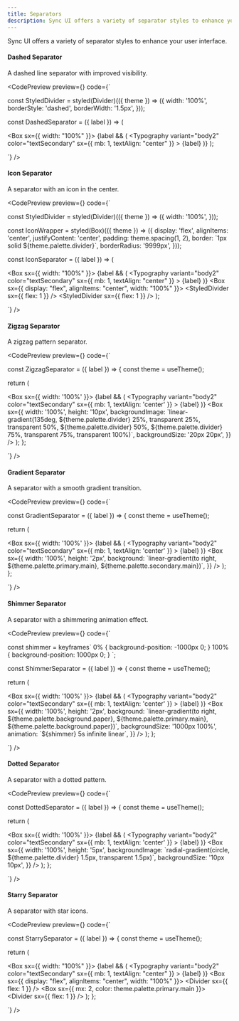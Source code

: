 ```yaml
---
title: Separators
description: Sync UI offers a variety of separator styles to enhance your user interface.
---
```


Sync UI offers a variety of separator styles to enhance your user interface.

#### Dashed Separator

A dashed line separator with improved visibility.

<CodePreview
  preview={<SeparatorVariants variant="dashed" label="Dashed Separator" />}
  code={`

const StyledDivider = styled(Divider)(({ theme }) => ({
  width: '100%',
  borderStyle: 'dashed',
  borderWidth: '1.5px',
}));

const DashedSeparator = ({ label }) => (

  <Box sx={{ width: "100%" }}>
    {label && (
      <Typography
        variant="body2"
        color="textSecondary"
        sx={{ mb: 1, textAlign: "center" }}
      >
        {label}
      </Typography>
    )}
    <StyledDivider />
  </Box>
);

  `}
/>

#### Icon Separator

A separator with an icon in the center.

<CodePreview
  preview={<SeparatorVariants variant="icon" label="Icon Separator" />}
  code={`

const StyledDivider = styled(Divider)(({ theme }) => ({
  width: '100%',
}));

const IconWrapper = styled(Box)(({ theme }) => ({
  display: 'flex',
  alignItems: 'center',
  justifyContent: 'center',
  padding: theme.spacing(1, 2),
  border: \`1px solid \${theme.palette.divider}\`,
  borderRadius: '9999px',
}));

const IconSeparator = ({ label }) => (

  <Box sx={{ width: "100%" }}>
    {label && (
      <Typography
        variant="body2"
        color="textSecondary"
        sx={{ mb: 1, textAlign: "center" }}
      >
        {label}
      </Typography>
    )}
    <Box sx={{ display: "flex", alignItems: "center", width: "100%" }}>
      <StyledDivider sx={{ flex: 1 }} />
      <IconWrapper>
        <RxPlus />
      </IconWrapper>
      <StyledDivider sx={{ flex: 1 }} />
    </Box>
  </Box>
);

  `}
/>

#### Zigzag Separator

A zigzag pattern separator.

<CodePreview
  preview={<SeparatorVariants variant="zigzag" label="Zigzag Separator" />}
  code={`

const ZigzagSeparator = ({ label }) => {
const theme = useTheme();

return (

  <Box sx={{ width: '100%' }}>
    {label && (
      <Typography
        variant="body2"
        color="textSecondary"
        sx={{ mb: 1, textAlign: 'center' }}
      >
        {label}
      </Typography>
    )}
    <Box
      sx={{
        width: '100%',
        height: '10px',
        backgroundImage: \`linear-gradient(135deg, \${theme.palette.divider} 25%, transparent 25%, transparent 50%, \${theme.palette.divider} 50%, \${theme.palette.divider} 75%, transparent 75%, transparent 100%)\`,
        backgroundSize: '20px 20px',
      }}
    />
  </Box>
  );
};

  `}
/>

#### Gradient Separator

A separator with a smooth gradient transition.

<CodePreview
  preview={<SeparatorVariants variant="gradient" label="Gradient Separator" />}
  code={`

const GradientSeparator = ({ label }) => {
const theme = useTheme();

return (

  <Box sx={{ width: '100%' }}>
    {label && (
      <Typography
        variant="body2"
        color="textSecondary"
        sx={{ mb: 1, textAlign: 'center' }} 
      >
        {label}
      </Typography>
    )}
    <Box
      sx={{
        width: '100%',
        height: '2px',
        background: \`linear-gradient(to right, \${theme.palette.primary.main}, \${theme.palette.secondary.main})\`,
      }}
    />
  </Box>
  );
};

  `}
/>

#### Shimmer Separator

A separator with a shimmering animation effect.

<CodePreview
  preview={<SeparatorVariants variant="shimmer" label="Shimmer Separator" />}
  code={`

const shimmer = keyframes\`
  0% { background-position: -1000px 0; }
  100% { background-position: 1000px 0; }
\`;

const ShimmerSeparator = ({ label }) => {
const theme = useTheme();

return (

  <Box sx={{ width: '100%' }}>
    {label && (
      <Typography
        variant="body2"
        color="textSecondary"
        sx={{ mb: 1, textAlign: 'center' }} 
      >
        {label}
      </Typography>
    )}
    <Box
      sx={{
        width: '100%',
        height: '2px',
        background: \`linear-gradient(to right, \${theme.palette.background.paper}, \${theme.palette.primary.main}, \${theme.palette.background.paper})\`,          backgroundSize: '1000px 100%',
        animation: \`\${shimmer} 5s infinite linear\`,
      }}
    />
  </Box>
  );
};

  `}
/>

#### Dotted Separator

A separator with a dotted pattern.

<CodePreview
  preview={<SeparatorVariants variant="dotted" label="Dotted Separator" />}
  code={`

const DottedSeparator = ({ label }) => {
const theme = useTheme();

return (

  <Box sx={{ width: '100%' }}>
    {label && (
      <Typography
        variant="body2"
        color="textSecondary"
        sx={{ mb: 1, textAlign: 'center' }} 
      >
        {label}
      </Typography>
    )}
    <Box
      sx={{
        width: '100%',
        height: '5px',
        backgroundImage: \`radial-gradient(circle, \${theme.palette.divider} 1.5px, transparent 1.5px)\`,
        backgroundSize: '10px 10px',
      }}
    />
  </Box>
  );
};

`}
/>

#### Starry Separator

A separator with star icons.

<CodePreview
  preview={<SeparatorVariants variant="starry" label="Starry Separator" />}
  code={`

const StarrySeparator = ({ label }) => {
const theme = useTheme();

return (

  <Box sx={{ width: "100%" }}>
    {label && (
      <Typography
        variant="body2"
        color="textSecondary"
        sx={{ mb: 1, textAlign: "center" }}
      >
        {label}
      </Typography>
    )}
    <Box sx={{ display: "flex", alignItems: "center", width: "100%" }}>
      <Divider sx={{ flex: 1 }} />
      <Box sx={{ mx: 2, color: theme.palette.primary.main }}>
        <RxStar size={22} />
      </Box>
      <Divider sx={{ flex: 1 }} />
    </Box>
  </Box>
  ); 
};

  `}
/>
